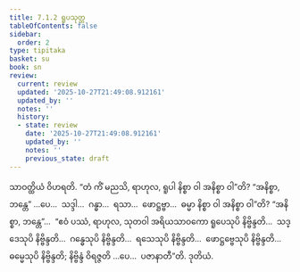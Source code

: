 ```yaml
---
title: 7.1.2 ရူပသုတ္တ
tableOfContents: false
sidebar:
  order: 2
type: tipitaka
basket: su
book: sn
review:
  current: review
  updated: '2025-10-27T21:49:08.912161'
  updated_by: ''
  notes: ''
  history:
  - state: review
    date: '2025-10-27T21:49:08.912161'
    updated_by: ''
    notes: ''
    previous_state: draft
---
```



<ReviewStatus review={frontmatter.review} showDetails={true} />

<HypothesisAnnotation frontmatter={frontmatter} />

<DynamicBreadcrumb />

<Division number="189" book="sn" e="ch" v="18" p="307">

<Paragraph number="1116" book="sn">
သာဝတ္ထိယံ ဝိဟရတိ. “တံ ကိံ မညသိ, ရာဟုလ, ရူပါ နိစ္စာ ဝါ အနိစ္စာ ဝါ”တိ? “အနိစ္စာ, ဘန္တေ” …ပေ…  သဒ္ဒါ…  ဂန္ဓာ…  ရသာ…  ဖောဋ္ဌဗ္ဗာ…  ဓမ္မာ နိစ္စာ ဝါ အနိစ္စာ ဝါ”တိ? “အနိစ္စာ, ဘန္တေ”…  “ဧဝံ ပဿံ, ရာဟုလ, သုတဝါ အရိယသာဝကော ရူပေသုပိ နိဗ္ဗိန္ဒတိ…  သဒ္ဒေသုပိ နိဗ္ဗိန္ဒတိ…  ဂန္ဓေသုပိ နိဗ္ဗိန္ဒတိ…  ရသေသုပိ နိဗ္ဗိန္ဒတိ…  ဖောဋ္ဌဗ္ဗေသုပိ နိဗ္ဗိန္ဒတိ…  ဓမ္မေသုပိ နိဗ္ဗိန္ဒတိ; နိဗ္ဗိန္ဒံ ဝိရဇ္ဇတိ …ပေ…  ပဇာနာတီ”တိ.

</Paragraph>
</Division>

<Paragraph number="1117" type="center" book="sn">
ဒုတိယံ.
</Paragraph>